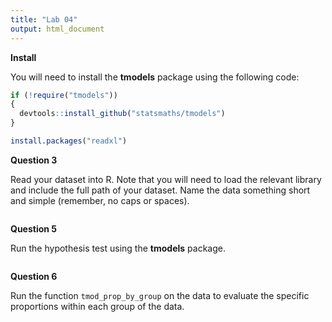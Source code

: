 ```yaml
---
title: "Lab 04"
output: html_document
---
```


**Install**

You will need to install the **tmodels** package using the following code:

```r
if (!require("tmodels"))
{
  devtools::install_github("statsmaths/tmodels")
}

install.packages("readxl")
```

**Question 3**

Read your dataset into R. Note that you will need to load the relevant
library and include the full path of your dataset. Name the data something
short and simple (remember, no caps or spaces).

```r

```

**Question 5**

Run the hypothesis test using the **tmodels** package.

```r

```

**Question 6**

Run the function `tmod_prop_by_group` on the data to evaluate the specific
proportions within each group of the data.

```r

```


